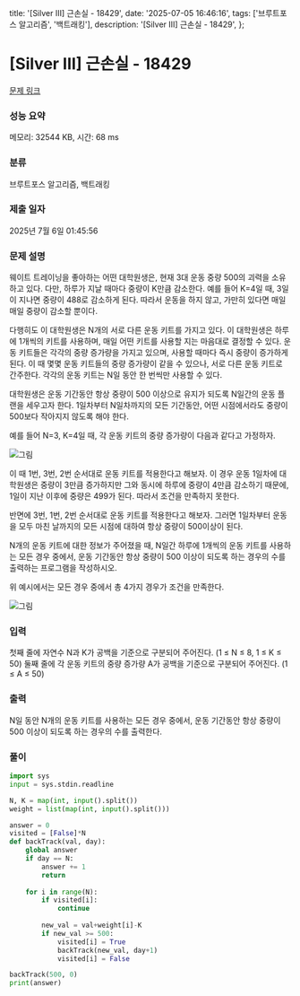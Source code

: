   title: '[Silver III] 근손실 - 18429',
  date: '2025-07-05 16:46:16',
  tags: ['브루트포스 알고리즘', '백트래킹'],
  description: '[Silver III] 근손실 - 18429',
};

# [Silver III] 근손실 - 18429 

[문제 링크](https://www.acmicpc.net/problem/18429) 

### 성능 요약

메모리: 32544 KB, 시간: 68 ms

### 분류

브루트포스 알고리즘, 백트래킹

### 제출 일자

2025년 7월 6일 01:45:56

### 문제 설명

웨이트 트레이닝을 좋아하는 어떤 대학원생은, 현재 3대 운동 중량 500의 괴력을 소유하고 있다. 다만, 하루가 지날 때마다 중량이 K만큼 감소한다. 예를 들어 K=4일 때, 3일이 지나면 중량이 488로 감소하게 된다. 따라서 운동을 하지 않고, 가만히 있다면 매일매일 중량이 감소할 뿐이다.

다행히도 이 대학원생은 N개의 서로 다른 운동 키트를 가지고 있다. 이 대학원생은 하루에 1개씩의 키트를 사용하며, 매일 어떤 키트를 사용할 지는 마음대로 결정할 수 있다. 운동 키트들은 각각의 중량 증가량을 가지고 있으며, 사용할 때마다 즉시 중량이 증가하게 된다. 이 때 몇몇 운동 키트들의 중량 증가량이 같을 수 있으나, 서로 다른 운동 키트로 간주한다. 각각의 운동 키트는 N일 동안 한 번씩만 사용할 수 있다.

대학원생은 운동 기간동안 항상 중량이 500 이상으로 유지가 되도록 N일간의 운동 플랜을 세우고자 한다. 1일차부터 N일차까지의 모든 기간동안, 어떤 시점에서라도 중량이 500보다 작아지지 않도록 해야 한다.

예를 들어 N=3, K=4일 때, 각 운동 키트의 중량 증가량이 다음과 같다고 가정하자.

![그림](https://upload.acmicpc.net/10cf9d39-5234-4efc-978b-282168b9459b/-/preview/)

이 때 1번, 3번, 2번 순서대로 운동 키트를 적용한다고 해보자. 이 경우 운동 1일차에 대학원생은 중량이 3만큼 증가하지만 그와 동시에 하루에 중량이 4만큼 감소하기 때문에, 1일이 지난 이후에 중량은 499가 된다. 따라서 조건을 만족하지 못한다.

반면에 3번, 1번, 2번 순서대로 운동 키트를 적용한다고 해보자. 그러면 1일차부터 운동을 모두 마친 날까지의 모든 시점에 대하여 항상 중량이 500이상이 된다.

N개의 운동 키트에 대한 정보가 주어졌을 때, N일간 하루에 1개씩의 운동 키트를 사용하는 모든 경우 중에서, 운동 기간동안 항상 중량이 500 이상이 되도록 하는 경우의 수를 출력하는 프로그램을 작성하시오.

위 예시에서는 모든 경우 중에서 총 4가지 경우가 조건을 만족한다.

![그림](https://upload.acmicpc.net/110be0a7-6239-43b4-b746-acf89584f59b/-/preview/)

### 입력 

 첫째 줄에 자연수 N과 K가 공백을 기준으로 구분되어 주어진다. (1 ≤ N ≤ 8, 1 ≤ K ≤ 50) 둘째 줄에 각 운동 키트의 중량 증가량 A가 공백을 기준으로 구분되어 주어진다. (1 ≤ A ≤ 50)

### 출력 

 N일 동안 N개의 운동 키트를 사용하는 모든 경우 중에서, 운동 기간동안 항상 중량이 500 이상이 되도록 하는 경우의 수를 출력한다.

### 풀이
```python
import sys
input = sys.stdin.readline

N, K = map(int, input().split())
weight = list(map(int, input().split()))

answer = 0
visited = [False]*N
def backTrack(val, day):
    global answer
    if day == N:
        answer += 1
        return
    
    for i in range(N):
        if visited[i]:
            continue
        
        new_val = val+weight[i]-K
        if new_val >= 500:
            visited[i] = True
            backTrack(new_val, day+1)
            visited[i] = False

backTrack(500, 0)
print(answer)
```